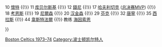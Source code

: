 {{Navbox
|name = 波士顿凯尔特人1973–74赛季NBA总冠军
|tracking = <includeonly>no</includeonly>
|titlestyle = {{NBA color cell|Boston Celtics|border=2}}
|belowstyle = {{NBA color cell2|Boston Celtics}}
|title = [[波士頓塞爾提克|<span style="color:White;">波士頓塞爾提克</span>]] 1973–74赛季NBA总冠军
|list1 = <div>
7 [[亞特·威廉斯|威廉斯]] {{!}}
10 [[Jo·Jo·懷特|懷特]] {{!}}
11 [[史蒂夫·库贝尔斯基|库贝尔斯基]] {{!}}
12 [[唐·錢尼|錢尼]] {{!}}
17 [[约翰·哈夫利切克|哈夫利切克]] ([[NBA总决赛最有价值球员|总决赛MVP]]) {{!}}
18 [[戴夫·考恩斯|考恩斯]] {{!}}
19 [[唐·尼爾森|尼爾森]] {{!}}
20 [[菲尔·汉金森|汉金森]] {{!}}
29 [[汉克·芬克尔|芬克]] {{!}}
32 [[史蒂夫·唐宁|唐寧]] {{!}}
35 [[保罗·西拉斯 (篮球运动员)|西拉斯]] {{!}}
44 [[保羅·韋斯特法爾|韋斯特法爾]] {{!}}
教练 [[湯姆·海因索恩|海因索恩]]
</div>
}}<noinclude>
[[Category:NBA总冠军导航模板|Boston Celtics 1973–74]]
[[Category:波士顿凯尔特人]]
</noinclude>